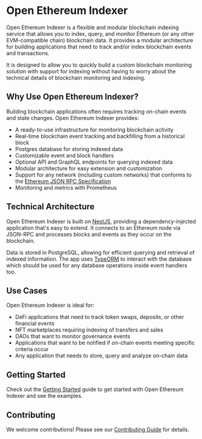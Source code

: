 # Open Ethereum Indexer

Open Ethereum Indexer is a flexible and modular blockchain indexing service that allows you to index, query, and monitor Ethereum (or any other EVM-compatible chain) blockchain data. It provides a modular architecture for building applications that need to track and/or index blockchain events and transactions.

It is designed to allow you to quickly build a custom blockchain monitoring solution with support for indexing without having to worry about the technical details of blockchain monitoring and indexing.

## Why Use Open Ethereum Indexer?

Building blockchain applications often requires tracking on-chain events and state changes. Open Ethereum Indexer provides:

- A ready-to-use infrastructure for monitoring blockchain activity
- Real-time blockchain event tracking and backfilling from a historical block
- Postgres database for storing indexed data
- Customizable event and block handlers
- Optional API and GraphQL endpoints for querying indexed data
- Modular architecture for easy extension and customization
- Support for any network (including custom networks) that conforms to the [Ethereum JSON RPC Specification](https://ethereum.org/en/developers/docs/apis/json-rpc/)
- Monitoring and metrics with Prometheus

## Technical Architecture

Open Ethereum Indexer is built on [NestJS](https://nestjs.com/), providing a dependency-injected application that's easy to extend. It connects to an Ethereum node via JSON-RPC and processes blocks and events as they occur on the blockchain.

Data is stored in PostgreSQL, allowing for efficient querying and retrieval of indexed information. The app uses [TypeORM](https://typeorm.io/) to interact with the database which should be used for any database operations inside event handlers too.

## Use Cases

Open Ethereum Indexer is ideal for:

- DeFi applications that need to track token swaps, deposits, or other financial events
- NFT marketplaces requiring indexing of transfers and sales
- DAOs that want to monitor governance events
- Applications that want to be notified if on-chain events meeting specific criteria occur
- Any application that needs to store, query and analyze on-chain data

## Getting Started

Check out the [Getting Started](/getting-started) guide to get started with Open Ethereum Indexer and see the examples.

## Contributing

We welcome contributions! Please see our [Contributing Guide](/contributing) for details.
